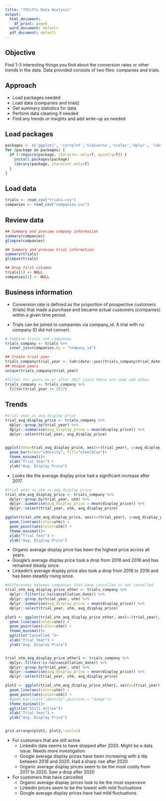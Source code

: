 ```yaml
---
title: "7Shifts Data Analysis"
output:
  html_document:
    df_print: paged
  word_document: default
  pdf_document: default
---
```


## Objective
Find 1-3 interesting things you find about the conversion rates or other trends in the data.
Data provided consists of two files: companies and trials.

## Approach
- Load packages needed
- Load data (companies and trials)
- Get summary statistics for data
- Perform data cleaning if needed
- Find any trends or insights and add write-up as needed

## Load packages
```r
packages <- c('ggplot2', 'corrplot','tidyverse','scales','dplyr', 'lubridate','gridExtra','grid')
for (package in packages) {
  if (!require(package, character.only=T, quietly=T)) {
    install.packages(package)
    library(package, character.only=T)
  }
}
```

## Load data
```r
trials <- read_csv("trials.csv")
companies <- read_csv("companies.csv")
```

## Review data
```r
## Summary and preview company information
summary(companies)
glimpse(companies)
```

```r
## Summary and preview trial information
summary(trials)
glimpse(trials)
```

```r
## Drop first columns
trials[1] <- NULL
companies[1] <- NULL
```

## Business information
- Conversion rate is defined as the proportion of prospective customers (trials) that made
a purchase and became actual customers (companies) within a given time period.

- Trials can be joined to companies via company_id. A trial with no company ID did not
convert.

```r
# Combine trials and companies
trials_company <- trials %>%
  inner_join(companies,by = "company_id")
```
```r
## Create trial year
trials_company$trial_year <- lubridate::year(trials_company$trial_date)
## Unique years
unique(trials_company$trial_year)

```
```r
#filter for years on or after 2017 since there are some odd dates
trials_company <- trials_company %>%
  filter(trial_year >= 2017)
```

## Trends
```r
#trial year vs avg display price
trial_avg_display_price <- trials_company %>%
  dplyr::group_by(trial_year) %>%
  dplyr::summarise(avg_display_price = mean(display_price)) %>%
  dplyr::select(trial_year, avg_display_price)
  

ggplot(data=trial_avg_display_price, aes(x=(trial_year), y=avg_display_price)) +
  geom_bar(stat="identity", fill="steelblue")+ 
  theme_minimal()+
  xlab("Trial Year") + 
  ylab("Avg. Display Price")
```
- Looks like the average display price had a significant increase after 2017.  


```r
#trial year vs utm vs avg display price
trial_utm_avg_display_price <- trials_company %>%
  dplyr::group_by(trial_year, utm) %>%
  dplyr::summarise(avg_display_price = mean(display_price)) %>%
  dplyr::select(trial_year, utm, avg_display_price)

ggplot(trial_utm_avg_display_price, aes(x=(trial_year), y=avg_display_price, group = utm)) +
  geom_line(aes(color=utm)) +
  geom_point(aes(color=utm)) +
  theme_minimal()+
  xlab("Trial Year") + 
  ylab("Avg. Display Price")
```

- Organic average display price has been the highest price across all years.
- Google's average display price took a drop from 2018 and 2019 and has remained steady since.
- Linkedin's average display price also took a drop from 2018 to 2019 and has been steadily rising since.

```r
#differences between companies that have cancelled vs not cancelled
trial_utm_avg_display_price_other <- trials_company %>%
  dplyr::filter(is.na(cancellation_date)) %>%
  dplyr::group_by(trial_year, utm) %>%
  dplyr::summarise(avg_display_price = mean(display_price)) %>%
  dplyr::select(trial_year, utm, avg_display_price)

plot1 <- ggplot(trial_utm_avg_display_price_other, aes(x=(trial_year), y=avg_display_price, group = utm)) +
  geom_line(aes(color=utm)) +
  geom_point(aes(color=utm)) +
  theme_minimal()+
  ggtitle("Cancelled ")+
  xlab("Trial Year") + 
  ylab("Avg. Display Price")


trial_utm_avg_display_price_other1 <- trials_company %>%
  dplyr::filter(!is.na(cancellation_date)) %>%
  dplyr::group_by(trial_year, utm) %>%
  dplyr::summarise(avg_display_price = mean(display_price)) %>%
  dplyr::select(trial_year, utm, avg_display_price)

plot2 <- ggplot(trial_utm_avg_display_price_other1, aes(x=(trial_year), y=avg_display_price, group = utm)) +
  geom_line(aes(color=utm)) +
  geom_point(aes(color=utm)) +
  #geom_bar(stat="identity",position = "dodge")+ 
  theme_minimal()+
  ggtitle("Still active")+
  xlab("Trial Year") + 
  ylab("Avg. Display Price")


grid.arrange(plot1, plot2, ncol=2)

```

- For customers that are still active 
   - Linkedin data seems to have stopped after 2020.  Might be a data issue.  Needs more investigation
   - Google average display prices have been increasing with a dip between 2018 and 2020.  Had a sharp rise after 2020
   - Organic average display prices seem to be the most costly from 2017 to 2020.  Saw a drop after 2020


- For customers that have cancelled
   - Organic average display prices look to be the most expensive
   - Linkedin prices seem to be the lowest with mild fluctuations
   - Google average display prices have had mild fluctuations



